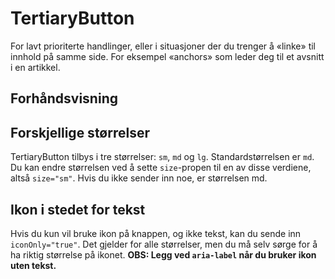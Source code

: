 
<Meta of={TertiaryButtonStories} />

# TertiaryButton

For lavt prioriterte handlinger, eller i situasjoner der du trenger å «linke» til innhold på samme side. For eksempel «anchors» som leder deg til et avsnitt i en artikkel.

## Forhåndsvisning

<Canvas of={TertiaryButtonStories.Standard} />
<Controls of={TertiaryButtonStories.Standard} />


## Forskjellige størrelser

TertiaryButton tilbys i tre størrelser: `sm`, `md` og `lg`. Standardstørrelsen er `md`. Du kan endre størrelsen ved å
sette `size`-propen til en av disse verdiene, altså `size="sm"`. Hvis du ikke sender inn noe, er størrelsen md.

<Canvas of={TertiaryButtonStories.DifferentSizes} />

## Ikon i stedet for tekst

Hvis du kun vil bruke ikon på knappen, og ikke tekst, kan du sende inn `iconOnly="true"`. Det gjelder for alle størrelser,
men du må selv sørge for å ha riktig størrelse på ikonet.
**OBS: Legg ved `aria-label` når du bruker ikon uten tekst.**

<Canvas of={TertiaryButtonStories.IconOnly} />
<Controls of={TertiaryButtonStories.IconOnly} />

